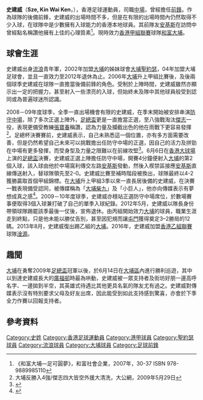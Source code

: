 {{noteta|G1=足球}}{{Football player infobox
| playername = 史建威 <br>Sze Kin Wai Ken
| fullname = 史建威
| image = [[File:Sze_Kin_Wai.JPG|250px]]
| height = {{height|m=1.68}}
| dateofbirth = {{birth date and age|1984|12|6}} 
| countryofbirth = {{HKG-GBR}}
| currentclub = [[大埔足球會|和富大埔]]
| clubnumber = 11
| position = [[中場|中場]]
| youthyears = 2000－02
| youthclubs = [[香港流浪足球會|流浪]] 
| years1 = 2002－2004
| clubs1 = [[聖約瑟足球會|大埔聖約瑟]]
| caps1  = ?
| goals1 = ?
| years2 = 2004－2016
| clubs2 = [[大埔足球會|和富大埔]]
| caps2  = 23
| goals2 = ?
| years3 = 2016-2020
| clubs3 = [[鹿特丹斯巴達淦源足球會|淦源]]
| caps3  = ?
| goals3 = ?
| years4 = 2020-
| clubs4 = [[大埔足球會|和富大埔]]
| caps4  = 15
| goals4 = 1
}}

'''史建威'''（'''Sze, Kin Wai Ken'''，{{bd|1984年|12月6日}}），香港足球運動員，司職[[中場_(足球)|中場]]，曾經擔任[[前鋒_(足球)|前鋒]]。作為球隊的後備前鋒，史建威的出場時間不多，但是在有限的出場時間內仍然取得不少入球，在球隊中是少數擁有入球能力的香港本地球員。其前隊友[[安基斯|安基斯]]在訪問中曾經點名稱讚他擁有上佳的心理質素<ref>《和富大埔—足可圓夢》，和富社會企業，2007年，30-37 ISBN 978-9889985110</ref>。現時效力[[香港甲組聯賽|香港甲組聯賽]]球隊[[大埔足球會|和富大埔]]。

== 球會生涯 ==
史建威出身[[香港流浪足球會|流浪]]青年軍，2002年加盟[[大埔足球會|大埔]]的姊妹球會[[聖約瑟足球會|大埔聖約瑟]]，04年加盟大埔足球會，並且一直效力至2012年退休為止。2006年[[大埔足球會|大埔]]升上甲組比賽後，及後兩個球季史建威在球隊一直擔當後備前鋒的角色。受制於上陣時間，史建威雖然亦顯示出一定的把握力，甚至射入一些漂亮的入球，但始終未及隊中其他球員般受到認同或為普遍球迷所認識。

2008－09年度球季，全季一直出場機會有限的史建威，在季末開始被安排串演[[防守中場|防守中場]]，除了多次正選上陣外，[[香港足總盃|足總盃]]更是一直擔當正選，至八強戰淘汰[[傑志|傑志]]一役，表現更備受教練[[張寶春|張寶春]]稱讚，認為力量及攔截出色的他在雨戰下更容易發揮<ref>大埔反勝入4強/傑志四大皆空外援大清洗，大公網，2009年5月29日</ref>。足總杯決賽賽前，史建威表示，自己未熟悉這一個位置，亦有多方面需要改善，但是仍然希望自己未來可以挑戰擔出任防守中場的正選，因自己的活力及拼勁在中場有更多發揮，而受身型及力量之限難以在前線攻堅<ref>{{cite news |title=史建威愛踢防守中場 |url=http://www.takungpao.com/news/09/06/06/WF-1093680.htm |date=2009年6月6日 |accessdate=2009-06-06 |publisher=大公報 }}{{dead link|date=2017年12月 |bot=InternetArchiveBot |fix-attempted=yes }}</ref>。6月6日在[[香港大球場|香港大球場]]上演的[[香港足總盃|足總盃]]決賽，史建威正選上陣擔任防守中場，開賽4分鐘便射入[[大埔足球會|大埔]]的第2個入球，該入球由他於中場窩利傳交左路[[安基斯|安基斯]]發動，然後入楔禁區接應[[安基斯|安基斯]]直線傳送射入，替球隊領先至2-0。史建威比賽至補時階段被換出，球隊最終以4-2獲勝贏取首個甲組錦標。在[[大埔足球會|大埔]]升上甲組3季以來一直長居後備的史建威，在決賽一戰表現備受認同，被傳媒稱為「[[大埔_(香港)|大埔]][[柴九|柴九]]」及「小巨人」，他亦向傳媒表示有夢想成真之感<ref>{{cite news |title=「大埔柴九」史建威捱出頭 |url=http://paper.wenweipo.com/2009/06/07/SP0906070013.htm |date=2009年6月7日 |accessdate=2009-06-07 |publisher=文匯報 |archive-date=2015-04-02 |archive-url=https://web.archive.org/web/20150402114327/http://paper.wenweipo.com/2009/06/07/SP0906070013.htm |dead-url=no }}</ref>。2009－10年度球季，史建威亦穩站正選防守中場席位，於數場賽事便取得3個入球兼打破了自己的單季入球紀錄。2012年5月，史建威以隊長身份帶領球隊踢罷該季最後一仗後，宣佈退休。由丙組開始效力[[大埔足球會|大埔]]的球員，職業生涯走到終點，只是他未能以勝仗告別，甚至因犯規而讓[[屯門足球會|屯門]]獲得奠定3–2勝局的12碼。2013年8月，史建威復出踢乙組的[[大埔足球會|大埔]]。2016年，史建威加盟[[香港乙組聯賽|香港乙組聯賽]]球隊[[鹿特丹斯巴達淦源足球會|淦源]]。

==趣聞==
[[新界地產和富大埔|大埔]]在勇奪2009年[[香港足總盃|足總盃]]冠軍以後，於6月14日在[[大埔區|大埔區]]內進行勝利巡遊，其中以到達史建威長大的[[廣福邨|廣福邨]]時最為哄動，史建威被一眾支持者及街坊好朋一邊高呼名字、一邊拋到半空，其英雄式待遇比其他更具名氣的隊友尤有過之。史建威對傳媒表示沒有特別要求父母及好友出席，因此能受到如此支持感到驚喜，亦會於下季全力作賽以回報支持者。

== 參考資料 ==
{{reflist}}
{{DEFAULTSORT:Sze, Kin Wai Ken}}  
[[Category:史姓|Category:史姓]]
[[Category:香港足球運動員|Category:香港足球運動員]]
[[Category:港甲球員|Category:港甲球員]]
[[Category:聖約瑟球員|Category:聖約瑟球員]]
[[Category:流浪球員|Category:流浪球員]]
[[Category:大埔球員|Category:大埔球員]]
[[Category:足球前鋒|Category:足球前鋒]]